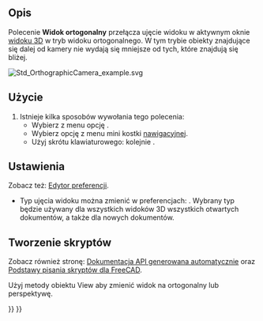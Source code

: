 <languages/>

{{Docnav/pl
|[[Std_ViewCreate/pl|Utwórz widok]]
|[[Std_PerspectiveCamera/pl|Widok prerspektywy]]
|[[Std_View_Menu/pl|Menu Widok]]
|IconL=Std_ViewCreate.svg
|IconR=Std_PerspectiveCamera.svg
|IconC=Freecad.svg
}}

{{GuiCommand/pl
|Name=Std OrthographicCamera
|Name/pl=Std: Widok ortogonalny
|MenuLocation=Widok → Widok ortogonalny
|Workbenches=wszystkie
|Shortcut={{KEY|V}} → {{KEY|O}}
|SeeAlso=[[Std_PerspectiveCamera/pl|Widok perspektywy]]
}}

<span id="Description"></span>
==Opis==

Polecenie '''Widok ortogonalny''' przełącza ujęcie widoku w aktywnym oknie [[3D_view/pl|widoku 3D]] w tryb widoku ortogonalnego. W tym trybie obiekty znajdujące się dalej od kamery nie wydają się mniejsze od tych, które znajdują się bliżej.

[[Image:Std_OrthographicCamera_example.svg]]
{{Caption|Dwa sześciany o tych samych wymiarach w widoku ortogonalnym}}

<span id="Usage"></span>
==Użycie==

# Istnieje kilka sposobów wywołania tego polecenia:
#* Wybierz z menu opcję {{MenuCommand|Widok → [[Image:Std_OrthographicCamera.svg|16px]] Widok ortogonalny}}.
#* Wybierz opcję {{MenuCommand|[[Image:Std_OrthographicCamera.svg|16px]] Widok ortogonalny}} z menu mini kostki [[Navigation_Cube/pl|nawigacyjnej]].
#* Użyj skrótu klawiaturowego: {{KEY|V}} kolejnie {{KEY|O}}.

<span id="Preferences"></span>
==Ustawienia==

Zobacz też: [[Preferences_Editor/pl|Edytor preferencji]].

* Typ ujęcia widoku można zmienić w preferencjach: {{MenuCommand|Edycja → Preferencje ... → Wyświetlanie → Widok 3D → Typ projekcji}}. Wybrany typ będzie używany dla wszystkich widoków 3D wszystkich otwartych dokumentów, a także dla nowych dokumentów.

<span id="Scripting"></span>
==Tworzenie skryptów==

Zobacz również stronę: [https://freecad.github.io/SourceDoc/ Dokumentacja API generowana automatycznie] oraz [[FreeCAD_Scripting_Basics/pl|Podstawy pisania skryptów dla FreeCAD]].

Użyj metody {{incode|setCameraType}} obiektu View aby zmienić widok na ortogonalny lub perspektywę.

{{Code|code=
import FreeCADGui

view = FreeCADGui.ActiveDocument.ActiveView
view.setCameraType("Perspective")
view.setCameraType("Orthographic")
view.getCameraType()
}}


{{Docnav/pl
|[[Std_ViewCreate/pl|Utwórz widok]]
|[[Std_PerspectiveCamera/pl|Widok prerspektywy]]
|[[Std_View_Menu/pl|Menu Widok]]
|IconL=Std_ViewCreate.svg
|IconR=Std_PerspectiveCamera.svg
|IconC=Freecad.svg
}}

{{Std_Base_navi{{#translation:}}}}
{{Userdocnavi{{#translation:}}}}